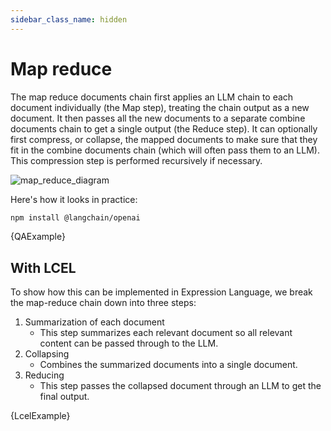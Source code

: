 ```yaml
---
sidebar_class_name: hidden
---
```


# Map reduce


The map reduce documents chain first applies an LLM chain to each document individually (the Map step), treating the chain output as a new document. It then passes all the new documents to a separate combine documents chain to get a single output (the Reduce step). It can optionally first compress, or collapse, the mapped documents to make sure that they fit in the combine documents chain (which will often pass them to an LLM). This compression step is performed recursively if necessary.

![map_reduce_diagram](/img/map_reduce.jpg)

Here's how it looks in practice:


<IntegrationInstallTooltip></IntegrationInstallTooltip>

```bash npm2yarn
npm install @langchain/openai
```

<CodeBlock language="typescript">{QAExample}</CodeBlock>

## With LCEL

To show how this can be implemented in Expression Language, we break the map-reduce chain down into three steps:

1. Summarization of each document
   - This step summarizes each relevant document so all relevant content can be passed through to the LLM.
2. Collapsing
   - Combines the summarized documents into a single document.
3. Reducing
   - This step passes the collapsed document through an LLM to get the final output.

<CodeBlock language="typescript">{LcelExample}</CodeBlock>
